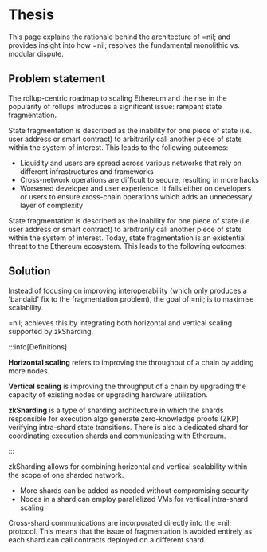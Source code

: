 # Thesis

This page explains the rationale behind the architecture of =nil; and provides insight into how =nil; resolves the fundamental monolithic vs. modular dispute.

## Problem statement

The rollup-centric roadmap to scaling Ethereum and the rise in the popularity of rollups introduces a significant issue: rampant state fragmentation.

State fragmentation is described as the inability for one piece of state (i.e. user address or smart contract) to arbitrarily call another piece of state within the system of interest. This leads to the following outcomes:

* Liquidity and users are spread across various networks that rely on different infrastructures and frameworks
* Cross-network operations are difficult to secure, resulting in more hacks
* Worsened developer and user experience. It falls either on developers or users to ensure cross-chain operations which adds an unnecessary layer of complexity

State fragmentation is described as the inability for one piece of state (i.e. user address or smart contract) to arbitrarily call another piece of state within the system of interest. Today, state fragmentation is an existential threat to the Ethereum ecosystem. This leads to the following outcomes:

## Solution

Instead of focusing on improving interoperability (which only produces a 'bandaid' fix to the fragmentation problem), the goal of =nil; is to maximise scalability.

=nil; achieves this by integrating both horizontal and vertical scaling supported by zkSharding.

:::info[Definitions]

**Horizontal scaling** refers to improving the throughput of a chain by adding more nodes. 

**Vertical scaling** is improving the throughput of a chain by upgrading the capacity of existing nodes or upgrading hardware utilization.

**zkSharding** is a type of sharding architecture in which the shards responsible for execution algo generate zero-knowledge proofs (ZKP) verifying intra-shard state transitions. There is also a dedicated shard for coordinating execution shards and communicating with Ethereum.

:::

zkSharding allows for combining horizontal and vertical scalability within the scope of one sharded network.

* More shards can be added as needed without compromising security
* Nodes in a shard can employ parallelized VMs for vertical intra-shard scaling

Cross-shard communications are incorporated directly into the =nil; protocol. This means that the issue of fragmentation is avoided entirely as each shard can call contracts deployed on a different shard.